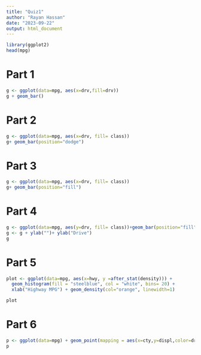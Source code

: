 ```yaml
---
title: "Quiz1"
author: "Rayan Hassan"
date: "2023-09-22"
output: html_document
---
```


```r
library(ggplot2)
head(mpg)
```
# Part 1

```r
g <- ggplot(data=mpg, aes(x=drv,fill=drv))
g + geom_bar()
```

# Part 2

```r
g <- ggplot(data=mpg, aes(x=drv, fill= class))
g+ geom_bar(position="dodge")
```

# Part 3

```r
g <- ggplot(data=mpg, aes(x=drv, fill= class))
g+ geom_bar(position="fill")

```

# Part 4

```r
g <- ggplot(data=mpg, aes(y=drv, fill= class))+geom_bar(position="fill")
g <- g + ylab("")+ ylab("Drive")
g
```

# Part 5 

```r
plot <- ggplot(data=mpg, aes(x=hwy, y =after_stat(density))) + 
  geom_histogram(fill = "steelblue", col = "white", bins= 20) +
  xlab("Highway MPG") + geom_density(col="orange", linewidth=1)

plot
```

# Part 6

```r
p <- ggplot(data=mpg) + geom_point(mapping = aes(x=cty,y=displ,color=drv)) + geom_smooth(mapping = aes(x=cty,y=displ)) + ggtitle("City Fuel Efficiency versus Engine Size") + xlab("Engine Displacement (liter)") + ylab("City MPG") + guides(color = guide_legend(title = "Drive"))
p
```

